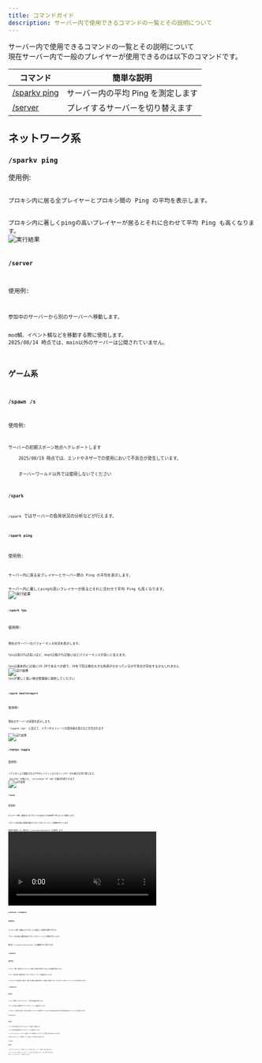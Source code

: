 ```yaml
---
title: コマンドガイド
description: サーバー内で使用できるコマンドの一覧とその説明について
---
```



サーバー内で使用できるコマンドの一覧とその説明について<br/>
現在サーバー内で一般のプレイヤーが使用できるのは以下のコマンドです。

| コマンド                     | 簡単な説明                         |
| ---------------------------- | ---------------------------------- |
| [/sparkv ping](#sparkv-ping) | サーバー内の平均 Ping を測定します |
| [/server](#server)           | プレイするサーバーを切り替えます   |

## ネットワーク系

### `/sparkv ping`

使用例:

<Code code="/sparkv ping" />
プロキシ内に居る全プレイヤーとプロキシ間の Ping の平均を表示します。
<br />
プロキシ内に著しくpingの高いプレイヤーが居るとそれに合わせて平均 Ping も高くなります。
<Image src={sparkvPingOutputImage} alt="実行結果" />

### `/server`

使用例:

<Code code="/server main" />
参加中のサーバーから別のサーバーへ移動します。
<br />
mod鯖、イベント鯖などを移動する際に使用します。
<Aside>2025/08/14 時点では、main以外のサーバーは公開されていません。</Aside>

## ゲーム系

### `/spawn` `/s`

使用例:

<Code code="/s" />
サーバーの初期スポーン地点へテレポートします
<Aside type="caution">
    2025/08/19 時点では、エンドやネザーでの使用において不具合が発生しています。
    <br />
    オーバーワールド以外では使用しないでください
</Aside>

### `/spark`

`/spark` ではサーバーの負荷状況の分析などが行えます。

#### `/spark ping`

使用例:

<Code code="/spark ping" />
サーバー内に居る全プレイヤーとサーバー間の Ping の平均を表示します。
<br />
サーバー内に著しくpingの高いプレイヤーが居るとそれに合わせて平均 Ping も高くなります。
<Image src={sparkPingOutputImage} alt="実行結果" />

#### `/spark tps`

使用例:

<Code code="/spark tps" />
現在のサーバーのパフォーマンス状況を表示します。
<br />
tpsは高ければ高いほど、msptは低ければ低いほどパフォーマンスが良いと言えます。
<br />
tpsは基本的には常に19-20であるべき値で、10を下回る場合大きな負荷がかかっているか不具合が存在するかもしれません
<Image src={sparkTpsOutputImage} alt="実行結果" />
<Aside>tpsが著しく低い場合管理者に報告してください</Aside>

#### `/spark healthreport`

使用例:

<Code code="/spark healthreport" />
現在のサーバーの状態を表示します。 <br />
`/spark tps` に加えて、メモリやストレージの使用率の表示などが含まれます

<Image src={sparkHealthreportOutputImage} alt="実行結果" />

### `/tabtps toggle`

使用例:

<Code code="/tabtps toggle bossbar" />
リアルタイムで更新されるTPSやレイテンシなどのインジケータの表示を切り替えます。 <br />
`bossbar`の他にも、`actionbar`や`tab`引数が利用できます
<Image src={tabtpsToggleOutputImage} alt="実行結果" />

### `/lock`

使用例:

<Code code="/lock" />
チェストや樽、看板などのブロックを自分にのみ使用できるように保護します。
<br />
コマンド実行後に保護対象のブロックをクリックして保護が完了します
<br />
保護を解除したい場合は [/unlock](#unlock) を使用します
<video
    src="https://static.mets-server.com/assets/lock-output.mp4"
    autoplay
    loop
    muted
></video>

### `/unlock` `/cremove`

使用例:

<Code code="/unlock" />
チェストや樽、看板などのブロックに設定した保護を削除できます。
<br />
コマンド実行後に保護対象のブロックをクリックして保護が完了します
<br />

<Aside type="caution">後述の [/cunlock](#cunlock) とは機能が全く異なります</Aside>

### `/cpublic`

使用例:

<Code code="/cpublic" />
チェストや樽、看板などのブロックに誰でも自由に使用できるような保護を追加します。
<br />
コマンド実行後に保護対象のブロックをクリックして保護が完了します
<br />
このコマンドを使用する事で、誰でも自由に使用可能でかつ誰かに勝手にロックされることのないチェストなどを作成できます。

### `/cdonation`

使用例:

<Code code="/cdonation" />
チェストや樽などのブロックに対して、寄付用の保護を追加します。
<br />
コマンド実行後に保護対象のブロックをクリックして保護が完了します
<br />
このコマンドを使用する事で、持ち主以外の人がアイテムを閲覧やアイテムを入れる事が出来るが取り出す事は出来ないチェストなどを作成できます。

### `/cpassword`

使用例:

<Code code="/cpassword inko_kawaii_1234" />
チェストや樽、看板などのブロックをパスワードを使用して保護します。
<br />
コマンド実行後に保護対象のブロックをクリックして保護が完了します
<br />
[/cunlock](#cunlock) コマンドを使用してロックを解除することでチェストを開ける事が出来るようになります。
<br />
その場にいないプレイヤーや仲間とチェストを共有したい場合などに使用できます

### `/cunlock`

使用例:

<Code code="/cunlock inko_kawaii_1234" />
[/cpassword](#cpassword) で保護されたチェストを開けたい場合、パスワードを使用して開ける事が出来ます。
<br />
一度パスワードを入力して開けたチェストはサーバーに入り直さない限り次回からパスワード無しで開ける事が出来ます

<Aside type="caution">前述の [/unlock](#unlock) とは機能が全く異なります</Aside>